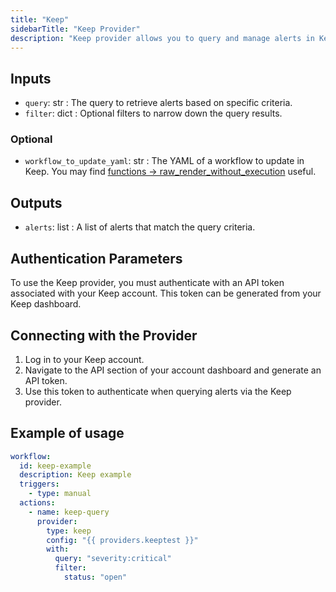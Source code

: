 ```yaml
---
title: "Keep"
sidebarTitle: "Keep Provider"
description: "Keep provider allows you to query and manage alerts in Keep."
---
```


## Inputs

- `query`: str : The query to retrieve alerts based on specific criteria.
- `filter`: dict : Optional filters to narrow down the query results.

### Optional

- `workflow_to_update_yaml`: str : The YAML of a workflow to update in Keep. You may find [functions -> raw_render_without_execution](/workflows/syntax/functions#raw-render-without-execution) useful.

## Outputs

- `alerts`: list : A list of alerts that match the query criteria.

## Authentication Parameters

To use the Keep provider, you must authenticate with an API token associated with your Keep account. This token can be generated from your Keep dashboard.

## Connecting with the Provider

1. Log in to your Keep account.
2. Navigate to the API section of your account dashboard and generate an API token.
3. Use this token to authenticate when querying alerts via the Keep provider.

## Example of usage

```yaml
workflow:
  id: keep-example
  description: Keep example
  triggers:
    - type: manual
  actions:
    - name: keep-query
      provider:
        type: keep
        config: "{{ providers.keeptest }}"
        with:
          query: "severity:critical"
          filter:
            status: "open"
